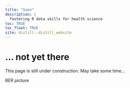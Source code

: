 ```yaml
---
title: "Soon"
description: |
  fostering R data skills for health science
toc: TRUE
toc_float: TRUE
site: distill::distill_website
---
```


# ... not yet there
  
This page is still under construction. May take some time...

BER picture




